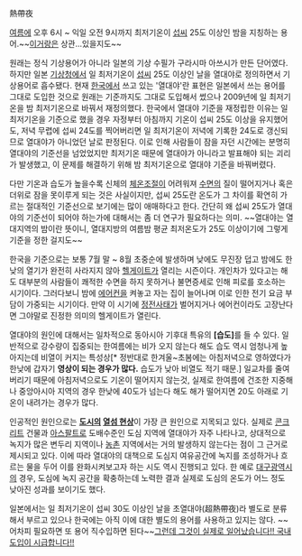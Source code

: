熱帶夜

[[여름]]에 오후 6시 ~ 익일 오전 9시까지 최저기온이 [[섭씨]] 25도 이상인 밤을 지칭하는 용어.~~[[섹스|이거]]랑은 상관...있을지도~~

원래는 정식 기상용어가 아니라 일본의 기상 수필가 구라시마 아쓰시가 만든 단어였다. 하지만 일본 [[기상청]]에서 일 최저기온이 [[섭씨]] 25도 이상인 날을 열대야로 정의하면서 기상용어로 흡수됐다. 현재 [[한국]]에서 쓰고 있는 '열대야'란 표현은 일본에서 쓰는 용어를 그대로 도입한 것으로 원래는 기준까지도 그대로 도입해서 썼으나 2009년에 일 최저기온을 밤 최저기온으로 바꿔서 재정의했다.
한국에서 열대야 기준을 재정립한 이유는 일 최저기온을 기준으로 했을 경우 자정부터 아침까지 기온이 섭씨 25도 이상을 유지했어도, 저녁 무렵에 섭씨 24도를 찍어버리면 일 최저기온이 저녁에 기록한 24도로 갱신되므로 열대야가 아니었던 날로 판정된다. 이로 인해 사람들이 잠을 자던 시간에는 분명히 열대야의 기준선을 넘었었지만 최저기온 때문에 열대야가 아니라고 발표해야 되는 괴리가 발생했고, 이 문제를 해결하기 위해 밤 최저기온으로 열대야 기준을 바꿔버렸다.

다만 기온과 습도가 높을수록 신체의 [[체온]]조절이 어려워져 [[수면]]의 질이 떨어지거나 혹은 더위로 잠을 못이루게 되는 것은 사실이지만, 섭씨 25도란 온도가 그 차이를 확연히 가르는 절대적인 기준선으로 보기에는 많이 애매하다고 한다. 간단히 왜 섭씨 25도가 열대야의 기준선이 되어야 하는가에 대해서는 좀 더 연구가 필요하다는 의미. ~~열대야는 열대지역의 밤이란 뜻이니, 열대지방의 여름밤 평균 최저온도가 25도 이상이기에 그렇게 기준을 정한 걸지도~~

한국을 기준으로는 보통 7월 말 ~ 8월 초중순에 발생하며 낮에도 무진장 덥고 밤에도 한낮의 열기가 완전히 사라지지 않아 [[헬게이트]]가 열리는 시즌이다. 개인차가 있다고는 해도 대부분의 사람들이 쾌적한 수면을 하지 못하거나 불면증세로 인해 피로를 호소하는 시기이다. 그러다보니 밤에 [[에어컨]]을 켜놓고 자는 집이 늘어나며 이로 인한 전기 요금 부담이 가중되는 시기이다. 만약 이 시기에 [[정전]]사태가 벌어지거나 에어컨이라도 고장난다면 그야말로 진정한 의미의 헬게이트가 열린다.

열대야의 원인에 대해서는 일차적으로 동아시아 기후대 특유의 '''[습도]'''를 들 수 있다. 일반적으로 강수량이 집중되는 한여름에는 비가 오지 않는다 해도 습도 역시 엄청나게 높아지는데 비열이 커지는 특성상[* 정반대로 한겨울~초봄에는 아침저녁으로 영하였다가 한낮에 갑자기 '''영상이 되는 경우가 많다.''' 습도가 낮아 비열도 적기 때문.] 일교차를 줄여버리기 때문에 아침저녁으로도 기온이 떨어지지 않는것, 실제로 한여름에 건조한 지중해나 중앙아시아 지역의 경우 한낮에 40도가 넘는다 해도 해가 떨어지면 20도 아래로 기온이 내려가는 경우가 많다.

인공적인 원인으로는 '''[[도시]]의 [[열섬 현상]]'''이 가장 큰 원인으로 지목되고 있다. 실제로 [[콘크리트]] 건물과 [[아스팔트]]로 도배수준인 도심 지역에 열대야가 자주 나타나고, 상대적으로 녹지가 많은 변두리 지역이나 [[농촌]] 지역에서는 거의 발생하지 않는다는 점이 그 근거로 제시되고 있다. 이에 따라 열대야의 대책으로 도심지 여유공간에 녹지를 조성하거나 흐르는 물을 두어 이를 완화시켜보고자 하는 시도 역시 진행되고 있다. 한 예로 [[대구광역시]]의 경우, 도심에 녹지 공간을 확충하는데 노력한 결과 실제로 도심의 온도가 어느 정도 낮아진 성과를 보이기도 했다.

일본에서는 일 최저기온이 섭씨 30도 이상인 날을 초열대야(超熱帶夜)라 별도로 분류해서 부르고 있으나 한국에는 아직 이에 대한 별도의 용어를 사용하고 있지는 않다. ~~어차피 필요하면 또 용어 직수입하면 된다~~[http://news.naver.com/main/read.nhn?mode=LSD&mid=sec&sid1=102&oid=087&aid=0000459902 그런데 그것이 실제로 일어났습니다!! 국내 도입이 시급합니다!!]
